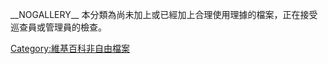 {{NoteTA
|G1=IT
|G2=MediaWiki
}}
__NOGALLERY__
{{wikipedia category|hidden=yes}}
{{empty category}}
{{backlog|10000}}
{{無需細分}}
本分類為尚未加上或已經加上合理使用理據的檔案，正在接受巡查員或管理員的檢查。
{{Large category TOC 2}}

[[Category:維基百科非自由檔案|Category:維基百科非自由檔案]]
